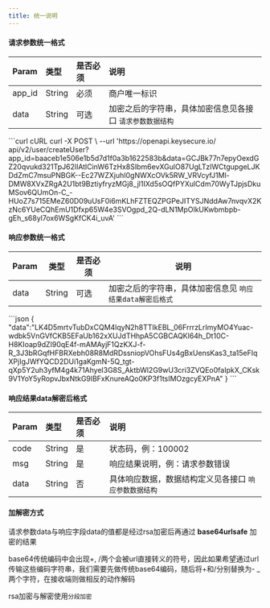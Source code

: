 ---
title: 统一说明
---


#### 请求参数统一格式

| Param  | 类型   | 是否必须 | 说明                                                      |
| :----- | :----- | :------- | :-------------------------------------------------------- |
| app_id | String | 必须     | 商户唯一标识                                              |
| data   | String | 可选     | 加密之后的字符串，具体加密信息见各接口 `请求参数数据结构` |


<RequestExample>
  ```curl cURL
  curl -X POST \
  --url 'https://openapi.keysecure.io/
api/v2/user/createUser?app_id=baaceb1e506e1b5d7d1f0a3b1622583b&data=GCJBk77n7epyOexdGZ20qvukd321TpJ62lIAtlCinW6TzHx8SIbm6evXGulO87UgLTzIWCtgupgeLJKDdZmC7msuPNBGK--Ec27WZXjuhI0gNWXcOVk5RW_VRVcyfJ1Ml-DMW8XVxZRgA2U1bt9BztiyfryzMGj8_jl1IXd5sOQfPYXulCdm70WyTJpjsDkuMSov6QUmOn-C_-HUoZ7s715EMeZ60D09uUsF0i6mKLhFZTEQZPGPeJITYSJNddAw7nvqvX2KzNc6YUeCQhEmU1Dfxp65W4e3SVOgpd_2Q-dLN1MpOlkUKwbmbpb-gEh_s68yl7ox6WSgKfCK4i_uvA'
  ```
</RequestExample>




#### 响应参数统一格式

| Param | 类型   | 是否必须 | 说明                                                      |
| ----- | ------ | -------- | --------------------------------------------------------- |
| data  | String | 可选     | 加密之后的字符串，具体加密信息见 `响应结果data解密后格式` |


<ResponseExample>
```json
{
    "data":"LK4D5mrtvTubDxCQM4lqyN2h8TTIkEBL_06FrrrzLrImyMO4Yuac-wdbk5VnGVfCKB5EFaUb162xXUJdTHhpA5CGBCAQKl64h_Dt10C-H8KIoap9dZI90qE4f-mAMAyjF1QzKXJ-f-R_3J3bRGqfHFBRXebh08R8MdRDssniopVOhsFUs4gBxUensKas3_ta15eFIqXPjIgJWfYQCD2DUi1gaKgmN-5Q_tgt-qXp5Y2uh3yfM4g4k71Ahyel3G8S_AktbWl2G9wU3cri3ZVQEo0faIpkX_CKsk9V1YoY5yRopvJbxNtkG9lBFxKnureAQo0KP3f1tsIMOzgcyEXPnA"
}
```
</ResponseExample>


#### 响应结果data解密后格式

| Param | 类型   | 是否必须 | 说明                                                   |
| :---- | :----- | :------- | :----------------------------------------------------- |
| code  | String | 是       | 状态码，例：100002                                     |
| msg   | String | 是       | 响应结果说明，例：请求参数错误                         |
| data  | String | 否       | 具体响应数据，数据结构定义见各接口  `响应参数数据结构` |


#### 加解密方式

请求参数data与响应字段data的值都是经过rsa加密后再通过 **base64urlsafe** 加密的结果

<Warning>
base64传统编码中会出现+, /两个会被url直接转义的符号，因此如果希望通过url传输这些编码字符串，我们需要先做传统base64编码，随后将+和/分别替换为- _两个字符，在接收端则做相反的动作解码

rsa加密与解密使用`分段加密`
</Warning>